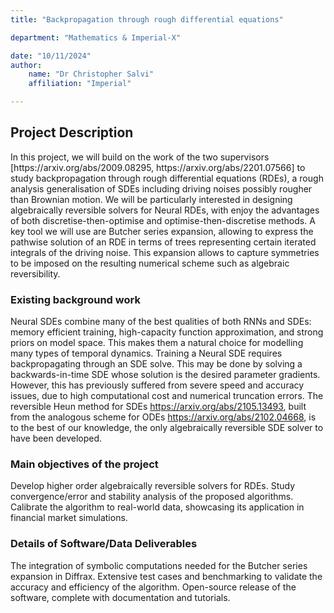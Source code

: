 ```yaml
---
title: "Backpropagation through rough differential equations"

department: "Mathematics & Imperial-X"

date: "10/11/2024"
author: 
    name: "Dr Christopher Salvi"
    affiliation: "Imperial"

---
```

## Project Description

In this project, we will build on the work of the two supervisors [https://arxiv.org/abs/2009.08295, https://arxiv.org/abs/2201.07566] to study backpropagation through rough differential equations (RDEs), a rough analysis generalisation of SDEs including driving noises possibly rougher than Brownian motion. We will be particularly interested in designing algebraically reversible solvers for Neural RDEs, with enjoy the advantages of both discretise-then-optimise and optimise-then-discretise methods. A key tool we will use are Butcher series expansion, allowing to express the pathwise solution of an RDE in terms of trees representing certain iterated integrals of the driving noise. This expansion allows to capture symmetries to be imposed on the resulting numerical scheme such as algebraic reversibility.

### Existing background work

Neural SDEs combine many of the best qualities of both RNNs and SDEs: memory efficient training, high-capacity function approximation, and strong priors on model space. This makes them a natural choice for modelling many types of temporal dynamics. Training a Neural SDE requires backpropagating through an SDE solve. This may be done by solving a backwards-in-time SDE whose solution is the desired parameter gradients. However, this has previously suffered from severe speed and accuracy issues, due to high computational cost and numerical truncation errors. The reversible Heun method for SDEs [https://arxiv.org/abs/2105.13493](https://arxiv.org/abs/2105.13493), built from the analogous scheme for ODEs [https://arxiv.org/abs/2102.04668](https://arxiv.org/abs/2102.04668), is to the best of our knowledge, the only algebraically reversible SDE solver to have been developed.

### Main objectives of the project

Develop higher order algebraically reversible solvers for RDEs.
Study convergence/error and stability analysis of the proposed algorithms.
Calibrate the algorithm to real-world data, showcasing its application in financial market simulations.

### Details of Software/Data Deliverables

The integration of symbolic computations needed for the Butcher series expansion in Diffrax.
Extensive test cases and benchmarking to validate the accuracy and efficiency of the algorithm.
Open-source release of the software, complete with documentation and tutorials. 